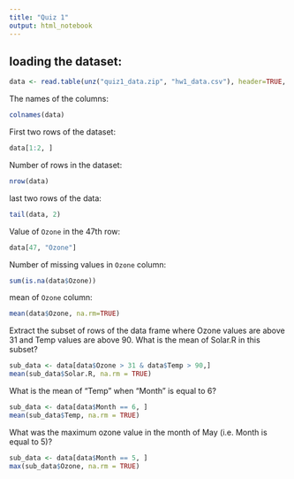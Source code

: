 ```yaml
---
title: "Quiz 1"
output: html_notebook
---
```


## loading the dataset:
```r
data <- read.table(unz("quiz1_data.zip", "hw1_data.csv"), header=TRUE, sep=",")
```

The names of the columns:
```r
colnames(data)
```
First two rows of the dataset:
```r
data[1:2, ]
```
Number of rows in the dataset:
```r
nrow(data)
```
last two rows of the data:
```r
tail(data, 2)
````
Value of `Ozone` in the 47th row:
```r
data[47, "Ozone"]
```
Number of missing values in `Ozone` column:
```r
sum(is.na(data$Ozone))
```
mean of `Ozone` column:
```r
mean(data$Ozone, na.rm=TRUE)
```
Extract the subset of rows of the data frame where Ozone values are above 31 and Temp values are above 90. What is the mean of Solar.R in this subset?
```r
sub_data <- data[data$Ozone > 31 & data$Temp > 90,]
mean(sub_data$Solar.R, na.rm = TRUE)
```
What is the mean of "Temp" when "Month" is equal to 6? 
```r
sub_data <- data[data$Month == 6, ]
mean(sub_data$Temp, na.rm = TRUE)
```

What was the maximum ozone value in the month of May (i.e. Month is equal to 5)?
```r
sub_data <- data[data$Month == 5, ]
max(sub_data$Ozone, na.rm = TRUE)
```

